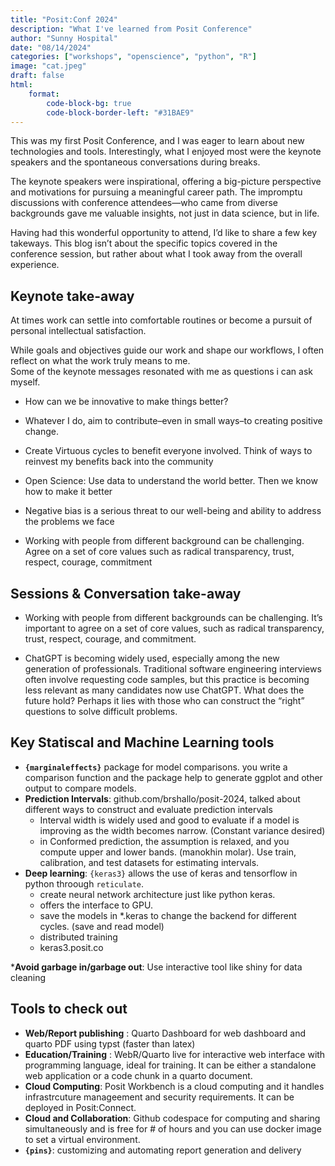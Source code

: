 ```yaml
---
title: "Posit:Conf 2024"
description: "What I've learned from Posit Conference"
author: "Sunny Hospital"
date: "08/14/2024"
categories: ["workshops", "openscience", "python", "R"]
image: "cat.jpeg"
draft: false
html:
    format:
        code-block-bg: true
        code-block-border-left: "#31BAE9"
---
```


This was my first Posit Conference, and I was eager to learn about new technologies and tools. 
Interestingly, what I enjoyed most were the keynote speakers and the spontaneous conversations during breaks.

The keynote speakers were inspirational, offering a big-picture perspective and motivations 
for pursuing a meaningful career path. 
The impromptu discussions with conference attendees—who came from diverse backgrounds gave me valuable insights, 
not just in data science, but in life.

Having had this wonderful opportunity to attend, I'd like to share a few key takeways. This blog isn't about the specific
topics covered in the conference session, but rather about what I took away from the overall experience.

## Keynote take-away 

At times work can settle into comfortable routines or become a pursuit of personal intellectual satisfaction.

While goals and objectives guide our work and shape our workflows, I often reflect on what the work truly means to me.  
Some of the keynote messages resonated with me as questions i can ask myself.

* How can we be innovative to make things better?
* Whatever I do, aim to contribute--even in small ways--to creating positive change.
* Create Virtuous cycles to benefit everyone involved. Think of ways to reinvest my benefits back into the community

* Open Science: Use data to understand the world better. Then we know how to make it better 
* Negative bias is a serious threat to our well-being and ability to address the problems we face 

* Working with people from different background can be challenging.   
Agree on a set of core values such as radical transparency, trust, respect, courage, commitment

## Sessions & Conversation take-away

* Working with people from different backgrounds can be challenging. It's important to agree on a set of core values, such as radical transparency, trust, respect, courage, and commitment.

* ChatGPT is becoming widely used, especially among the new generation of professionals. Traditional software engineering interviews often involve requesting code samples, but this practice is becoming less relevant as many candidates now use ChatGPT. What does the future hold? Perhaps it lies with those who can construct the “right” questions to solve difficult problems.


## Key Statiscal and Machine Learning tools
* __`{marginaleffects}`__ package for model comparisons. you write a comparison function 
and the package help to generate ggplot and other output to compare models.
* __Prediction Intervals__: github.com/brshallo/posit-2024, talked about different ways to construct and evaluate 
prediction intervals
    * Interval width is widely used and good to evaluate if a model is improving as the width becomes narrow. (Constant variance desired)
    * in Conformed prediction, the assumption is relaxed, and you compute upper and lower bands. (manokhin molar).  Use train, calibration, and test datasets for estimating intervals.

* __Deep learning__: `{keras3}` allows the use of keras and tensorflow in python throough `reticulate`.  
    * create neural network architecture just like python keras.
    * offers the interface to GPU. 
    * save the models in *.keras to change the backend for different cycles. (save and read model)
    * distributed training
    * keras3.posit.co 

*__Avoid garbage in/garbage out__: Use interactive tool like shiny for data cleaning


## Tools to check out

* __Web/Report publishing__ : Quarto Dashboard for web dashboard and quarto PDF using typst (faster than latex) 
* __Education/Training__ : WebR/Quarto live for interactive web interface with programming language, ideal for training.  It can be either a standalone web application 
or a code chunk in a quarto document. 
* __Cloud Computing__: Posit Workbench is a cloud computing and it handles infrastrcuture manageement and security requirements. It can be deployed in Posit:Connect.
* __Cloud and Collaboration__: Github codespace for computing and sharing simultaneously and is free for # of hours and you can use docker image to set a virtual environment. 
* __`{pins}`__: customizing and automating report generation and delivery 

